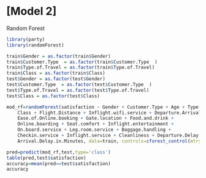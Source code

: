 # [Model 2]
Random Forest
```r
library(party)
library(randomForest)
```
```r
train$Gender = as.factor(train$Gender)
train$Customer.Type  = as.factor(train$Customer.Type  )
train$Type.of.Travel = as.factor(train$Type.of.Travel)
train$Class = as.factor(train$Class)
test$Gender = as.factor(test$Gender)
test$Customer.Type  = as.factor(test$Customer.Type  )
test$Type.of.Travel = as.factor(test$Type.of.Travel)
test$Class = as.factor(test$Class)

```

```r
mod_rf=randomForest(satisfaction ~ Gender + Customer.Type + Age + Type.of.Travel + 
    Class + Flight.Distance + Inflight.wifi.service + Departure.Arrival.time.convenient + 
    Ease.of.Online.booking + Gate.location + Food.and.drink + 
    Online.boarding + Seat.comfort + Inflight.entertainment + 
    On.board.service + Leg.room.service + Baggage.handling + 
    Checkin.service + Inflight.service + Cleanliness + Departure.Delay.in.Minutes + 
    Arrival.Delay.in.Minutes, data=train, controls=cforest_control(mtry=2, mincriterion=0))
```

```r
pred=predict(mod_rf,test,type='class')
table(pred,test$satisfaction)
accuracy=mean(pred==test$satisfaction)
accuracy
```


